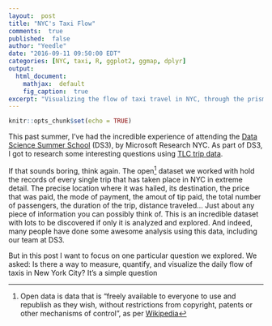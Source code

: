 ```yaml
---
layout:  post
title: "NYC's Taxi Flow"
comments:  true
published:  false
author: "Yeedle"
date: "2016-09-11 09:50:00 EDT"
categories: [NYC, taxi, R, ggplot2, ggmap, dplyr]
output:
  html_document:
    mathjax:  default
    fig_caption:  true
excerpt: "Visualizing the flow of taxi travel in NYC, through the prism of the yellow taxi system."
---
```


```r
knitr::opts_chunk$set(echo = TRUE)
```

This past summer, I've had the incredible experience of attending the [Data Science Summer School](https://ds3.research.microsoft.com/) (DS3), by Microsoft Research NYC. As part of DS3, I got to research some interesting questions using [TLC trip data](http://www.nyc.gov/html/tlc/html/about/trip_record_data.shtml). 

If that sounds boring, think again. The open[^1] dataset we worked with hold the records of every single trip that has taken place in NYC in extreme detail. The precise location where it was hailed, its destination, the price that was paid, the mode of payment, the amout of tip paid, the total number of passengers, the duration of the trip, distance traveled... Just about any piece of information you can possibly think of. This is an incredible dataset with lots to be discovered if only it is analyzed and explored. And indeed, many people have done some awesome analysis using this data, including our team at DS3.


[^1]: Open data is data that is "freely available to everyone to use and republish as they wish, without restrictions from copyright, patents or other mechanisms of control", as per [Wikipedia](https://en.wikipedia.org/wiki/Open_data)

But in this post I want to focus on one particular question we explored. We asked: Is there a way to measure, quantify, and visualize the daily flow of taxis in New York City? It's a simple question

